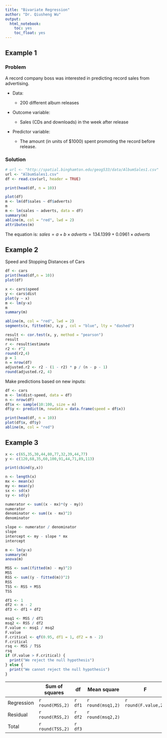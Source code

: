 ```yaml
---
title: "Bivariate Regression"
author: "Dr. Qiusheng Wu"
output: 
  html_notebook: 
    toc: yes
    toc_float: yes
---
```


## Example 1

### Problem 

A record company boss was interested in predicting record sales from advertising.

* Data:

    + 200 different album releases
  
* Outcome variable:

    + Sales (CDs and downloads) in the week after release

* Predictor variable:

    + The amount (in units of $1000) spent promoting the record before release.


### Solution

```r
# url <- "http://spatial.binghamton.edu/geog533/data/AlbumSales1.csv"
url <- "AlbumSales1.csv"
df <- read.csv(url, header = TRUE)

print(head(df, n = 10))

plot(df)
m <- lm(df$sales ~ df$adverts)
m
m <- lm(sales ~ adverts, data = df)
summary(m)
abline(m, col = "red", lwd = 2)
attributes(m)
```

The equation is: $sales = a + b\times adverts = 134.1399 + 0.0961 \times adverts$

## Example 2

Speed and Stopping Distances of Cars

```r
df <- cars
print(head(df,n = 10))
plot(df)

x <- cars$speed
y <- cars$dist
plot(y ~ x)
m <- lm(y~x)
m
summary(m)

abline(m, col = "red", lwd = 2)
segments(x, fitted(m), x,y , col = "blue", lty = "dashed")

result <- cor.test(x, y, method = "pearson")
result
r <- result$estimate
r2 <- r^2
round(r2,4)
p = 1
n = nrow(df)
adjusted.r2 <- r2 - (1 - r2) * p / (n - p - 1)
round(adjusted.r2, 4)
```


Make predictions based on new inputs:

```r
df <- cars
m <- lm(dist~speed, data = df)
n <- nrow(df)
df$x <- sample(10:100, size = n)
df$y <- predict(m, newdata = data.frame(speed = df$x))

print(head(df, n = 10))
plot(df$x, df$y)
abline(m, col = "red")
```


## Example 3

```r
x <- c(65,35,30,44,80,77,32,39,44,77)
y <- c(120,68,35,60,100,91,44,71,89,113)

print(cbind(y,x))

n <- length(x)
mx <- mean(x)
my <- mean(y)
sx <- sd(x)
sy <- sd(y)

numerator <- sum((x - mx)*(y - my))
numerator
denominator <- sum((x - mx)^2)
denominator

slope <- numerator / denominator
slope
intercept <- my - slope * mx
intercept

m <- lm(y~x)
summary(m)
anova(m)

MSS <- sum((fitted(m) - my)^2)
MSS
RSS <- sum((y - fitted(m))^2)
RSS
TSS <- RSS + MSS
TSS

df1 <- 1
df2 <- n - 2 
df3 <- df1 + df2

msq1 <- MSS / df1
msq2 <- RSS / df2
F.value <- msq1 / msq2 
F.value
F.critical <- qf(0.95, df1 = 1, df2 = n - 2)
F.critical
rsq <- MSS / TSS
rsq
if (F.value > F.critical) {
  print("We reject the null hypothesis")
} else {
  print("We cannot reject the null hypothesis")
}
```

|          | Sum of squares |  df   | Mean square     |   F                |
|----------|----------------|-------|-----------------|--------------------|
|Regression|`r round(MSS,2)`|`r df1`|`r round(msq1,2)`|`r round(F.value,2)`|
|Residual  |`r round(RSS,2)`|`r df2`|`r round(msq2,2)`|                    |
|Total     |`r round(TSS,2)`|`r df3`|                 |                    |